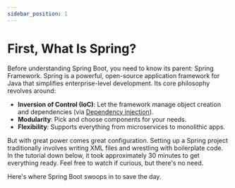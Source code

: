 ```yaml
---
sidebar_position: 1
---
```



# First, What Is Spring?

Before understanding Spring Boot, you need to know its parent: Spring Framework. Spring is a powerful, open-source application framework for Java that simplifies enterprise-level development. Its core philosophy revolves around:

* **Inversion of Control (IoC)**: Let the framework manage object creation and dependencies (via [Dependency injection](/lets-create-a-spring-boot-project/some-important-concepts#dependency-injection)).
* **Modularity**: Pick and choose components for your needs.
* **Flexibility**: Supports everything from microservices to monolithic apps.

But with great power comes great configuration. Setting up a Spring project traditionally involves writing XML files and wrestling with boilerplate code. In the tutorial down below, it took approximately 30 minutes to get everything ready. Feel free to watch if curious, but there's no need.

<YouTube id="e8aSyQo0nHo" />

Here's where Spring Boot swoops in to save the day.